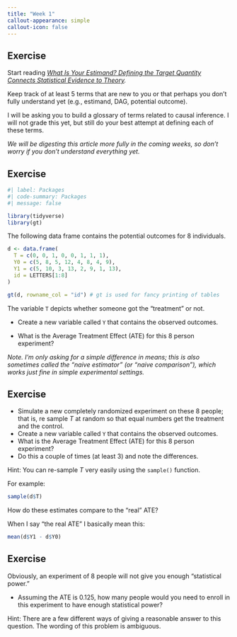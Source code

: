 ```yaml
---
title: "Week 1"
callout-appearance: simple
callout-icon: false
---
```


## Exercise {#sec-glossary}

::: callout-note
Start reading [*What Is Your Estimand? Defining the Target Quantity Connects Statistical Evidence to Theory*](https://journals.sagepub.com/doi/full/10.1177/00031224211004187)*.*

Keep track of at least 5 terms that are new to you or that perhaps you don't fully understand yet (e.g., estimand, DAG, potential outcome).

I will be asking you to build a glossary of terms related to causal inference. I will not grade this yet, but still do your best attempt at defining each of these terms.
:::

*We will be digesting this article more fully in the coming weeks, so don't worry if you don't understand everything yet.*

## Exercise

```r
#| label: Packages
#| code-summary: Packages
#| message: false

library(tidyverse)
library(gt)
```

The following data frame contains the potential outcomes for 8 individuals.

```r
d <- data.frame(
  T = c(0, 0, 1, 0, 0, 1, 1, 1),
  Y0 = c(5, 8, 5, 12, 4, 8, 4, 9),
  Y1 = c(5, 10, 3, 13, 2, 9, 1, 13), 
  id = LETTERS[1:8]
)

gt(d, rowname_col = "id") # gt is used for fancy printing of tables
```

The variable `T` depicts whether someone got the "treatment" or not.

::: callout-note
-   Create a new variable called `Y` that contains the observed outcomes.

-   What is the Average Treatment Effect (ATE) for this 8 person experiment?
:::

*Note. I'm only asking for a simple difference in means; this is also sometimes called the "naive estimator" (or "naive comparison"), which works just fine in simple experimental settings.*

## Exercise

::: callout-note
-   Simulate a new completely randomized experiment on these 8 people; that is, re sample $T$ at random so that equal numbers get the treatment and the control.
-   Create a new variable called `Y` that contains the observed outcomes.
-   What is the Average Treatment Effect (ATE) for this 8 person experiment?
-   Do this a couple of times (at least 3) and note the differences.
:::

::: callout-tip
Hint: You can re-sample $T$ very easily using the `sample()` function.

For example:

```r
sample(d$T)
```
:::

::: callout-note
How do these estimates compare to the "real" ATE?

When I say "the real ATE" I basically mean this:

```r
mean(d$Y1 - d$Y0)
```
:::

## Exercise

::: callout-note
Obviously, an experiment of 8 people will not give you enough "statistical power."

-   Assuming the ATE is $0.125$, how many people would you need to enroll in this experiment to have enough statistical power?
:::

::: callout-tip
Hint: There are a few different ways of giving a reasonable answer to this question. The wording of this problem is ambiguous.
:::
